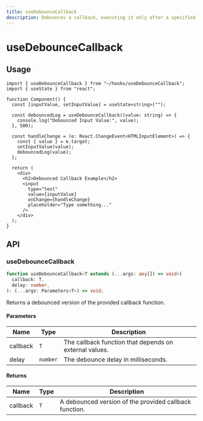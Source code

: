 ```yaml
---
title: useDebounceCallback
description: Debounces a callback, executing it only after a specified delay.
---
```


# useDebounceCallback

## Usage

```tsx title="Component.tsx"
import { useDebounceCallback } from "~/hooks/useDebounceCallback";
import { useState } from "react";

function Component() {
  const [inputValue, setInputValue] = useState<string>("");

  const debouncedLog = useDebounceCallback((value: string) => {
    console.log("Debounced Input Value:", value);
  }, 500);

  const handleChange = (e: React.ChangeEvent<HTMLInputElement>) => {
    const { value } = e.target;
    setInputValue(value);
    debouncedLog(value);
  };

  return (
    <div>
      <h2>Debounced Callback Example</h2>
      <input
        type="text"
        value={inputValue}
        onChange={handleChange}
        placeholder="Type something..."
      />
    </div>
  );
}
```

## API

### useDebounceCallback

```ts title="useDebounceCallback.ts"
function useDebounceCallback<T extends (...args: any[]) => void>(
  callback: T,
  delay: number,
): (...args: Parameters<T>) => void;
```

Returns a debounced version of the provided callback function.

#### Parameters

| Name     | Type     | Description                                            |
| -------- | -------- | ------------------------------------------------------ |
| callback | `T`      | The callback function that depends on external values. |
| delay    | `number` | The debounce delay in milliseconds.                    |

#### Returns

| Name     | Type | Description                                            |
| -------- | ---- | ------------------------------------------------------ |
| callback | `T`  | A debounced version of the provided callback function. |

